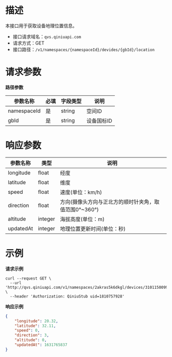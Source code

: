 # **描述**
本接口用于获取设备地理位置信息。

* 接口请求域名：`qvs.qiniuapi.com`
* 请求方式：GET
* 接口路径：`/v1/namespaces/{namespaceId}/devides/{gbId}/location`

# **请求参数**
**路径参数**

|参数名称|必填|字段类型|说明|
|---|---|---|---|
|namespaceId|是|string|空间ID
|gbId|是|string|设备国标ID


# **响应参数**

|参数名称|类型|说明|
|---|---|---|
|longitude|float|经度
|latitude|float|维度
|speed|float|速度(单位：km/h)
|direction|float|方向(摄像头方向与正北方的顺时针夹角，取值范围0°~360°)
|altitude|integer|海拔高度(单位：m)
|updatedAt|integer|地理位置更新时间(单位：秒)




# **示例**

**请求示例**
```
curl --request GET \
  --url 'http://qvs.qiniuapi.com/v1/namespaces/2akras5k6dkgl/devices/31011500991320000036/location' \
  --header 'Authorization: QiniuStub uid=1810757928'
```

**响应示例**
```json
{
    "longitude": 20.32,
    "latitude": 32.11,
    "speed": 0,
    "direction": 3,
    "altitude": 0,
    "updatedAt": 1631765837
}
```
